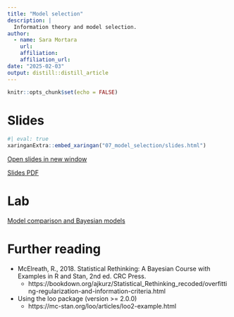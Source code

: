 ```yaml
---
title: "Model selection"
description: |
  Information theory and model selection.
author:
  - name: Sara Mortara
    url: 
    affiliation: 
    affiliation_url: 
date: "2025-02-03"
output: distill::distill_article
---
```


```r
knitr::opts_chunk$set(echo = FALSE)
```
# Slides

```r
#| eval: true
xaringanExtra::embed_xaringan("07_model_selection/slides.html")
```

[Open slides in new window](07_model_selection/slides.html)

[Slides PDF](07_model_selection/slides.pdf)

# Lab

[Model comparison and Bayesian models](labs/BayesianStatistics/lab.html)

# Further reading

* McElreath, R., 2018. Statistical Rethinking: A Bayesian Course with Examples in R and Stan, 2nd ed. CRC Press. 
  * https://bookdown.org/ajkurz/Statistical_Rethinking_recoded/overfitting-regularization-and-information-criteria.html
  
* Using the loo package (version >= 2.0.0)
  * https://mc-stan.org/loo/articles/loo2-example.html





